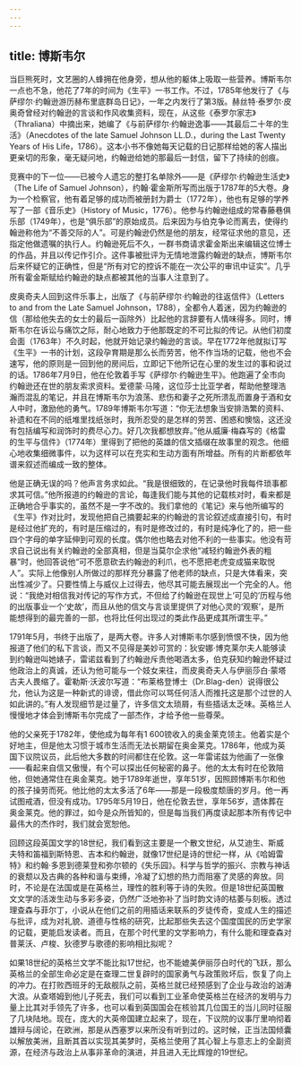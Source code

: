 ```yaml
---
---
---
```

title: 博斯韦尔
---




当巨熊死时，文艺圈的人蜂拥在他身旁，想从他的躯体上吸取一些营养。博斯韦尔一点也不急，他花了7年的时间为《生平》一书工作。不过，1785年他发行了《与萨缪尔·约翰逊游历赫布里底群岛日记》，一年之内发行了第3版。赫丝特·泰罗尔·皮奥奇曾经对约翰逊的言谈和作风收集资料，现在，从这些《泰罗尔家志》（Thraliana）中摘出来，她编了《与前萨缪尔·约翰逊逸事——其最后二十年的生活》（Anecdotes of the late Samuel Johnson LL.D.，during the Last Twenty Years of His Life，1786）。这本小书不像她每天记载的日记那样给她的客人描出更亲切的形象，毫无疑问地，约翰逊给她的那最后一封信，留下了持续的创痕。

竞赛中的下一位——已被今人遗忘的整打名单除外——是《萨缪尔·约翰逊生活史》（The Life of Samuel Johnson），约翰·霍金斯所写而出版于1787年的5大卷。身为一个检察官，他有着足够的成功而被册封为爵士（1772年），他也有足够的学养写了一部《音乐史》（History of Music，1776）。他参与约翰逊组成的常春藤巷俱乐部（1749年），也是“俱乐部”的原始成员。后来因为与伯克争论而离去，使得约翰逊称他为“不善交际的人”。可是约翰逊仍然是他的朋友，经常征求他的意见，还指定他做遗嘱的执行人。约翰逊死后不久，一群书商请求霍金斯出来编辑这位博士的作品，并且以传记作引介。这件事被批评为无情地泄露约翰逊的缺点，博斯韦尔后来怀疑它的正确性，但是“所有对它的控诉不能在一次公平的审讯中证实”。几乎所有霍金斯赋给约翰逊的缺点都被其他的当事人注意到了。

皮奥奇夫人回到这件乐事上，出版了《与前萨缪尔·约翰逊的往返信件》（Letters to and from the Late Samuel Johnson，1788），全都令人着迷，因为约翰逊的信（那给他失去的女士的最后一函除外）比起他的言辞要有人情味得多。同时，博斯韦尔在诉讼与痛饮之际，耐心地致力于他那既定的不可比拟的传记。从他们初度会面（1763年）不久时起，他就开始记录约翰逊的言谈。早在1772年他就拟订写《生平》一书的计划，这段孕育期是那么长而劳苦，他不作当场的记载，他也不会速写，他的原则是一回到他的房间后，立即记下他所记在心里的发生过的事和说过的话。1786年7月9日，他在伦敦着手写《萨缪尔·约翰逊生平》。他跑遍了全市向约翰逊还在世的朋友索求资料。爱德蒙·马隆，这位莎士比亚学者，帮助他整理浩瀚而混乱的笔记，并且在博斯韦尔为浪荡、悲伤和妻子之死所溃乱而置身于酒和女人中时，激励他的勇气。1789年博斯韦尔写道：“你无法想象当安排浩繁的资料、补遗和在不同的纸堆里找纸张时，我所忍受的是怎样的劳苦、困惑和懊恼，这还没有包括编写和润饰时的费尽心力。好几次我都想放弃。”他从威廉·梅森写的《格雷的生平与信件》（1774年）里得到了把他的英雄的信文插缀在故事里的观念。他细心地收集细微事件，以为这样可以在充实和生动方面有所增益。所有的片断都依年谱来叙述而编成一致的整体。

他是正确无误的吗？他声言务求如此。“我是很细致的，在记录他时我每件琐事都求其可信。”他所报道的约翰逊的言论，每逢我们能与其他的记载核对时，看来都是正确地合乎事实的，虽然不是一字不改的。我们拿他的《笔记》来与他所编写的《生平》作对比时，发现他把自己摘要起来的约翰逊的言论叙述成直接引句，有时是经过他扩充的，有时是压缩过的，有时是修改过的，有时是纯净化了的，把一些四个字母的单字延伸到可观的长度。偶尔他也略去对他不利的一些事实。他没有苛求自己说出有关约翰逊的全部真相，但是当莫尔企求他“减轻约翰逊外表的粗暴”时，他回答说他“可不愿意砍去约翰逊的利爪，也不愿把老虎变成猫来取悦人”。实际上他像别人所做过的那样充分暴露了他老师的缺点，只是大体看来，突出性减少了。只要性情上与威仪上过得去，他尽其可能去展现出一个完全的人。他说：“我绝对相信我对传记的写作方式，不但给了约翰逊在现世上‘可见的’历程与他的出版事业一个‘史故’，而且从他的信文与言谈里提供了对他心灵的‘观察’，是所能想得到的最完善的一部，也将比任何出现过的类此作品更成其所谓生平。”

1791年5月，书终于出版了，是两大卷。许多人对博斯韦尔感到愤恨不快，因为他报道了他们的私下言谈，而又不见得是美妙可赏的：狄安娜·博克莱尔夫人能够读到约翰逊叫她婊子，雷诺兹看到了约翰逊斥责他喝酒太多，伯克获知约翰逊怀疑过他政治上的真诚，还认为他可能与一个妓女来往，而皮奥奇夫人与伊丽莎白·蒙塔古夫人畏缩了。霍勒斯·沃波尔写道：“布莱格登博士（Dr.Blag-den）说得很公允，他认为这是一种新式的诽谤，借此你可以骂任何活人而推托这是那个过世的人如此讲的。”有人发现细节是过量了，许多信文太琐屑，有些插话太乏味。英格兰人慢慢地才体会到博斯韦尔完成了一部杰作，才给予他一些尊荣。

他的父亲死于1782年，使他成为每年有1 600镑收入的奥金莱克领主。他着实是个好地主，但是他太习惯于城市生活而无法长期留在奥金莱克。1786年，他成为英国下议院议员，此后他大多数的时间都住在伦敦。这一年雷诺兹为他画了一张像——看起来自信又傲慢，有个可以探出任何秘密的鼻子。他的太太有时在伦敦陪他，但她通常住在奥金莱克。她于1789年逝世，享年51岁，因照顾博斯韦尔和他的孩子操劳而死。他比他的太太多活了6年——那是一段极度颓唐的岁月。他一再试图戒酒，但没有成功。1795年5月19日，他在伦敦去世，享年56岁，遗体葬在奥金莱克。他的罪过，如今是众所皆知的，但是每当我们再度读起那本所有传记中最伟大的杰作时，我们就会宽恕他。

回顾这段英国文学的18世纪，我们看到这主要是一个散文世纪，从艾迪生、斯威夫特和笛福到斯特恩、吉本和约翰逊，就像17世纪是诗的世纪一样，从《哈姆雷特》和约翰·多恩到德莱登和弥尔顿的《失乐园》。科学与哲学的振兴、宗教与神话的衰颓以及古典的各种和谐与束缚，冷凝了幻想的热力而阻塞了灵感的奔放。同时，不论是在法国或是在英格兰，理性的胜利等于诗的失败。但是18世纪英国散文文学的活泼生动与多彩多姿，仍然广泛地弥补了当时韵文诗的枯萎与刻板。透过理查森与菲尔丁，小说从在他们之前的用插话来联系的歹徒传奇，变成人生的描述与批评，成为对礼貌、道德与性格的研究，比起那些失去这个国度国民的历史学家的记载，更能启发读者。而且，在那个时代里的文学影响力，有什么能和理查森对普莱沃、卢梭、狄德罗与歌德的影响相比拟呢？

如果18世纪的英格兰文学不能比拟17世纪，也不能媲美伊丽莎白时代的飞跃，那么英格兰的全部生命必定是在查理二世复辟时的国家勇气与政策败坏后，恢复了向上的冲力。在打败西班牙的无敌舰队之前，英格兰就已经预感到了企业与政治的汹涛大浪。从查塔姆到他儿子死去，我们可以看到工业革命使英格兰在经济的发明与力量上比其对手领先了许多，也可以看到英国国会在核验其几位国王的当儿同时征服了几块陆地。现在，庞大的大英帝国建立起来了，现在，下议院的议事厅里响彻着雄辩与阔论，在欧洲，那是从西塞罗以来所没有听到过的。这时候，正当法国倾囊以解放美洲，且断其首以实现其美梦时，英格兰使用了其心智上与意志上的全副资源，在经济与政治上从事非革命的演进，并且进入无比辉煌的19世纪。